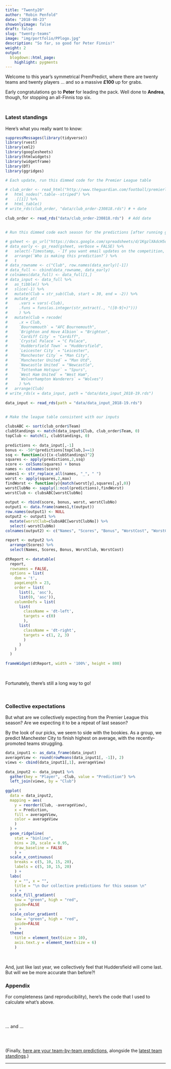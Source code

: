```yaml
---
title: "Twenty20"
author: "Robin Penfold"
date: "2018-08-23"
showonlyimage: false
draft: false
slug: "twenty-teams"
image: "img/portfolio/PPlogo.jpg"
description: "So far, so good for Peter Finnis!"
weight: 2
output:
  blogdown::html_page:
    highlight: pygments
---
```

Welcome to this year's symmetrical PremPredict, where there are twenty teams and twenty players ... and so a massive **£100
** up for grabs. 

Early congratulations go to **Peter** for leading the pack. Well done to **Andrea**, though, for stopping an all-Finnis top six.

<p style="height: .5em;">&nbsp;</p>

### Latest standings

Here's what you really want to know:

```r
suppressMessages(library(tidyverse))
library(rvest)
library(xml2)
library(googlesheets)
library(htmlwidgets)
library(widgetframe)
library(DT)
library(ggridges)
  
# Each update, run this dimmed code for the Premier League table

# club_order <- read_html("http://www.theguardian.com/football/premierleague/table") %>%
#   html_nodes(".table--striped") %>%
#   .[[1]] %>%
#   html_table()
# write_rds(club_order, "data/club_order-230818.rds") # + date
    
club_order <- read_rds("data/club_order-230818.rds")  # Add date
 
   
# Run this dimmed code each season for the predictions [after running googlesheets::gs_auth() just once]

# gsheet <- gs_url("https://docs.google.com/spreadsheets/d/1KgzlXAdcH5dwFllIU0Nktq-_QTwWwBuj76Di-UYQbtA/edit?usp=sharing")
# data_early <- gs_read(gsheet, verbose = FALSE) %>% 
#   select(-Timestamp, -`If you want email updates on the competition, please provide your email address`) %>% 
#   arrange(`Who is making this prediction?`) %>% 
#   t
# data_rowname <- c("Club", row.names(data_early)[-1])
# data_full <- cbind(data_rowname, data_early)
# colnames(data_full) <- data_full[1,]
# data_input <- data_full %>% 
#   as_tibble() %>% 
#   slice(-1) %>% 
#   mutate(Club = str_sub(Club, start = 30, end = -2)) %>% 
#   mutate_at(
#     .vars = vars(-Club),
#     .funs = funs(as.integer(str_extract(., "([0-9]+)")))
#     ) %>% 
#   mutate(Club = recode(
#     .x = Club, 
#     `Bournemouth` = "AFC Bournemouth",
#     `Brighton and Hove Albion` = "Brighton",
#     `Cardiff City` = "Cardiff",
#     `Crystal Palace` = "C Palace",
#     `Huddersfield Town` = "Huddersfield",
#     `Leicester City` = "Leicester",
#     `Manchester City` = "Man City",
#     `Manchester United` = "Man Utd",
#     `Newcastle United` = "Newcastle",
#     `Tottenham Hotspur` = "Spurs",
#     `West Ham United` = "West Ham",
#     `Wolverhampton Wanderers` = "Wolves")
#     ) %>% 
#   arrange(Club)
# write_rds(x = data_input, path = "data/data_input_2018-19.rds")
  
data_input <- read_rds(path = "data/data_input_2018-19.rds")
  
  
# Make the league table consistent with our inputs

clubsABC <- sort(club_order$Team)
clubStandings <- match(data_input$Club, club_order$Team, 0)
topClub <- match(1, clubStandings, 0)
  
predictions <- data_input[,-1]
bonus <- -50*(predictions[topClub,]==1)
ssq <- function(x){(x-clubStandings)^2}
squares <- apply(predictions,2,ssq)
score <- colSums(squares) + bonus
names <- colnames(score)
names1 <- str_replace_all(names, "_", " ")
worst <- apply(squares,2,max)
findWorst <- function(y){match(worst[y],squares[,y],0)}
worstClubNo <- sapply(1:ncol(predictions),findWorst)
worstClub <- clubsABC[worstClubNo]
  
output <- rbind(score, bonus, worst, worstClubNo)
output1 <- data.frame(names1,t(output))
row.names(output1) <- NULL 
output2 <- output1 %>% 
  mutate(worstClub=clubsABC[worstClubNo]) %>%
  select(-worstClubNo) 
colnames(output2) <- c("Names", "Scores", "Bonus", "WorstCost", "WorstClub")
  
report <- output2 %>% 
  arrange(Scores) %>% 
  select(Names, Scores, Bonus, WorstClub, WorstCost)
  
dtReport <- datatable(
  report, 
  rownames = FALSE, 
  options = list(
    dom = 't', 
    pageLength = 23, 
    order = list(
      list(1, 'asc'), 
      list(0, 'asc')),
    columnDefs = list(
      list(
        className = 'dt-left', 
        targets = c(0)
        ),
      list(
        className = 'dt-right', 
        targets = c(1, 2, 3)
        )
      )
    )
  )
   
frameWidget(dtReport, width = '100%', height = 800)
```

</br>

Fortunately, there's still a long way to go!

</br>

### Collective expectations

But what are we collectively expecting from the Premier League this season? Are we expecting it to be a repeat of last season?

By the look of our picks, we seem to side with the bookies. As a group, we predict Manchester City to finish highest on average, with the recently-promoted teams struggling.

```r
data_input1 <- as_data_frame(data_input)
averageView <- round(rowMeans(data_input1[, -1]), 2)
views <- cbind(data_input1[,1], averageView)
  
data_input2 <- data_input1 %>% 
  gather(key = "Player", -Club, value = "Prediction") %>% 
  left_join(views, by = "Club")
  
ggplot(
  data = data_input2,
  mapping = aes(
    y = reorder(Club, -averageView), 
    x = Prediction, 
    fill = averageView, 
    color = averageView
    )
  ) + 
  geom_ridgeline(
    stat = "binline", 
    bins = 20, scale = 0.95, 
    draw_baseline = FALSE
    ) + 
  scale_x_continuous(
    breaks = c(5, 10, 15, 20), 
    labels = c(5, 10, 15, 20)
    ) + 
  labs(
    y = "", x = "", 
    title = "\n Our collective predictions for this season \n"
    ) + 
  scale_fill_gradient(
    low = "green", high = "red", 
    guide=FALSE
    ) + 
  scale_color_gradient(
    low = "green", high = "red", 
    guide=FALSE
    ) +
  theme(
    title = element_text(size = 10), 
    axis.text.y = element_text(size = 6)
    )
```

<p>&nbsp;</p>

And, just like last year, we collectively feel that Huddersfield will come last. But will we be more accurate than before?!

### Appendix

For completeness (and reproducibility), here's the code that I used to calculate what's above.

```r
```

</br>

... and ...

</br>

```r
```

(Finally, [here are your team-by-team predictions](https://docs.google.com/spreadsheets/d/1KgzlXAdcH5dwFllIU0Nktq-_QTwWwBuj76Di-UYQbtA/edit?usp=sharing), alongside the [latest team standings](http://www.theguardian.com/football/premierleague/table).)

***
